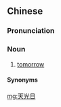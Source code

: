 ==Chinese==
{{zh-forms|dawn; daybreak; morning|type=21}}

===Pronunciation===
{{zh-pron
|h=pfs=thiên-kông-ngit/s:thiâng-kông-ngit
|cat=n
}}

===Noun===
{{zh-noun}}

# {{lb|zh|Hakka}} [[tomorrow]]
#: {{zh-x|總講，你兜\你等 毋好 為 到 天光日 來 憂愁，因為 天光日 有 天光日 个 憂愁；一日 擔當 一日 个 艱苦 就 罅 了。|Therefore don’t be anxious for '''tomorrow''', for '''tomorrow''' will be anxious for itself ['''tomorrow''']. Each day’s own evil is sufficient. (WEB)|H|ref={{lang|zh|{{w|客語聖經：現代台灣客語譯本|現代臺灣客語譯本|lang=zh}}}} ({{w|Hakka Bible: Today's Taiwan Hakka Version|Today's Taiwan Hakka Version}}), {{lang|zh|馬太福音}} (Matthew) 6:34}}

====Synonyms====
{{zh-dial|明天}}

[[mg:天光日]]